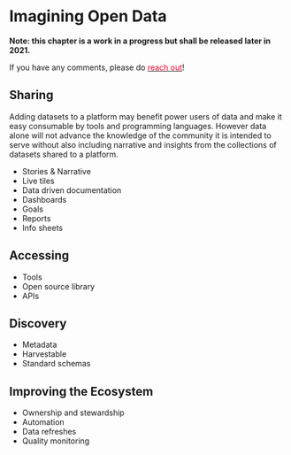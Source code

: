 # Imagining Open Data {#imagine}

:::tip
<b>Note: this chapter is a work in a progress but shall be released later in 2021.</b>

If you have any comments, please do <a href="https://github.com/open-data-people/open-data-field-guide/discussions/new"><font color="#e9072b">reach out</font></a>!
:::

## Sharing

Adding datasets to a platform may benefit power users of data and make it easy consumable by tools and programming languages. However data alone will not advance the knowledge of the community it is intended to serve without also including narrative and insights from the collections of datasets shared to a platform.

* Stories & Narrative
* Live tiles
* Data driven documentation
* Dashboards
* Goals
* Reports
* Info sheets

## Accessing

* Tools
* Open source library
* APIs

## Discovery

* Metadata
* Harvestable
* Standard schemas

## Improving the Ecosystem

* Ownership and stewardship
* Automation
* Data refreshes
* Quality monitoring
